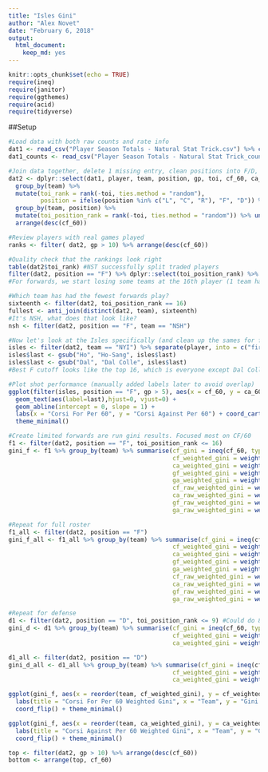 ```yaml
---
title: "Isles Gini"
author: "Alex Novet"
date: "February 6, 2018"
output: 
  html_document: 
    keep_md: yes
---
```


```r
knitr::opts_chunk$set(echo = TRUE)
require(ineq)
require(janitor)
require(ggthemes)
require(acid)
require(tidyverse)
```

##Setup

```r
#Load data with both raw counts and rate info
dat1 <- read_csv("Player Season Totals - Natural Stat Trick.csv") %>% clean_names() 
dat1_counts <- read_csv("Player Season Totals - Natural Stat Trick_counts.csv") %>% clean_names() %>% dplyr::select(player, team, cf, ca, gf, ga)

#Join data together, delete 1 missing entry, clean positions into F/D, rank players by TOI for the full team and their position
dat2 <- dplyr::select(dat1, player, team, position, gp, toi, cf_60, ca_60, gf_60, ga_60) %>% left_join(dat1_counts) %>% filter(!is.na(cf)) %>%
  group_by(team) %>%
  mutate(toi_rank = rank(-toi, ties.method = "random"),
         position = ifelse(position %in% c("L", "C", "R"), "F", "D")) %>% ungroup() %>%
  group_by(team, position) %>%
  mutate(toi_position_rank = rank(-toi, ties.method = "random")) %>% ungroup() %>%
  arrange(desc(cf_60))

#Review players with real games played
ranks <- filter( dat2, gp > 10) %>% arrange(desc(cf_60))

#Quality check that the rankings look right
table(dat2$toi_rank) #NST successfully split traded players
filter(dat2, position == "F") %>% dplyr::select(toi_position_rank) %>% table(.)
#For forwards, we start losing some teams at the 16th player (1 team has 15 only, lucky them).

#Which team has had the fewest forwards play?
sixteenth <- filter(dat2, toi_position_rank == 16)
fullest <- anti_join(distinct(dat2, team), sixteenth)
#It's NSH, what does that look like?
nsh <- filter(dat2, position == "F", team == "NSH")


```

```r
#Now let's look at the Isles specifically (and clean up the sames for future viz)
isles <- filter(dat2, team == "NYI") %>% separate(player, into = c("first", "last"))
isles$last <- gsub("Ho", "Ho-Sang", isles$last)
isles$last <- gsub("Dal", "Dal Colle", isles$last)
#Best F cutoff looks like the top 16, which is everyone except Dal Colle, Bernier, and Johnston, who have played 4, 4, and 3 games each.

#Plot shot performance (manually added labels later to avoid overlap)
ggplot(filter(isles, position == "F", gp > 5), aes(x = cf_60, y = ca_60)) + geom_point() +
  geom_text(aes(label=last),hjust=0, vjust=0) + 
  geom_abline(intercept = 0, slope = 1) + 
  labs(x = "Corsi For Per 60", y = "Corsi Against Per 60") + coord_cartesian(xlim = c(40, 80), ylim = c(40, 80)) +
  theme_minimal() 
```


```r
#Create limited forwards are run gini results. Focused most on CF/60
f1 <- filter(dat2, position == "F", toi_position_rank <= 16)
gini_f <- f1 %>% group_by(team) %>% summarise(cf_gini = ineq(cf_60, type = "Gini"), ca_gini = ineq(ca_60, type = "Gini"),
                                              cf_weighted_gini = weighted.gini(cf_60, w = toi)$Gini, 
                                              ca_weighted_gini = weighted.gini(ca_60, w = toi)$Gini,
                                              gf_weighted_gini = weighted.gini(gf_60, w = toi)$Gini, 
                                              ga_weighted_gini = weighted.gini(ga_60, w = toi)$Gini,
                                              cf_raw_weighted_gini = weighted.gini(cf, w = toi)$Gini,
                                              ca_raw_weighted_gini = weighted.gini(ca, w = toi)$Gini,
                                              gf_raw_weighted_gini = weighted.gini(gf, w = toi)$Gini,
                                              ga_raw_weighted_gini = weighted.gini(ga, w = toi)$Gini)

#Repeat for full roster
f1_all <- filter(dat2, position == "F")
gini_f_all <- f1_all %>% group_by(team) %>% summarise(cf_gini = ineq(cf_60, type = "Gini"), ca_gini = ineq(ca_60, type = "Gini"),
                                              cf_weighted_gini = weighted.gini(cf_60, w = toi)$Gini, 
                                              ca_weighted_gini = weighted.gini(ca_60, w = toi)$Gini,
                                              gf_weighted_gini = weighted.gini(gf_60, w = toi)$Gini, 
                                              ga_weighted_gini = weighted.gini(ga_60, w = toi)$Gini,
                                              cf_raw_weighted_gini = weighted.gini(cf, w = toi)$Gini,
                                              ca_raw_weighted_gini = weighted.gini(ca, w = toi)$Gini,
                                              gf_raw_weighted_gini = weighted.gini(gf, w = toi)$Gini,
                                              ga_raw_weighted_gini = weighted.gini(ga, w = toi)$Gini)

```







```r
#Repeat for defense
d1 <- filter(dat2, position == "D", toi_position_rank <= 9) #Could do 8 and cut Aho
gini_d <- d1 %>% group_by(team) %>% summarise(cf_gini = ineq(cf_60, type = "Gini"), ca_gini = ineq(ca_60, type = "Gini"),
                                              cf_weighted_gini = weighted.gini(cf_60, w = toi)$Gini, 
                                              ca_weighted_gini = weighted.gini(ca_60, w = toi)$Gini)

d1_all <- filter(dat2, position == "D")
gini_d_all <- d1_all %>% group_by(team) %>% summarise(cf_gini = ineq(cf_60, type = "Gini"), ca_gini = ineq(ca_60, type = "Gini"),
                                              cf_weighted_gini = weighted.gini(cf_60, w = toi)$Gini, 
                                              ca_weighted_gini = weighted.gini(ca_60, w = toi)$Gini)

```


```r
ggplot(gini_f, aes(x = reorder(team, cf_weighted_gini), y = cf_weighted_gini)) + geom_col() +
  labs(title = "Corsi For Per 60 Weighted Gini", x = "Team", y = "Gini Coefficient (Higher = More Unequal Production)") +
  coord_flip() + theme_minimal()

ggplot(gini_f, aes(x = reorder(team, ca_weighted_gini), y = ca_weighted_gini)) + geom_col() +
  labs(title = "Corsi Against Per 60 Weighted Gini", x = "Team", y = "Gini Coefficient (Higher = More Unequal Production)") +
  coord_flip() + theme_minimal()
```

```r
top <- filter(dat2, gp > 10) %>% arrange(desc(cf_60))
bottom <- arrange(top, cf_60)

```